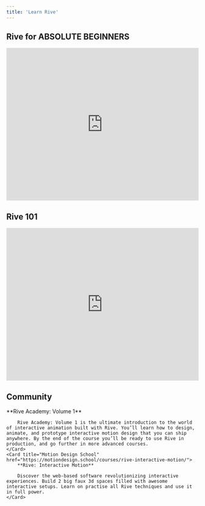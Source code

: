 ```yaml
---
title: 'Learn Rive'
---
```


## Rive for ABSOLUTE BEGINNERS

<iframe width="100%" height="400" src="https://www.youtube.com/embed/7m4dwz8SCKo?si=niRdd2M3QZbsJKHy" title="YouTube video player" frameborder="0" allow="accelerometer; autoplay; clipboard-write; encrypted-media; gyroscope; picture-in-picture; web-share" referrerpolicy="strict-origin-when-cross-origin" allowfullscreen></iframe>

## Rive 101

<iframe width="100%" height="400" src="https://www.youtube.com/embed/videoseries?si=bXUGRTKt-cA7E3Rv&amp;list=PLujDTZWVDSsFGonP9kzAnvryowW098-p3" title="YouTube video player" frameborder="0" allow="accelerometer; autoplay; clipboard-write; encrypted-media; gyroscope; picture-in-picture; web-share" referrerpolicy="strict-origin-when-cross-origin" allowfullscreen></iframe>

## Community

<CardGroup>
    <Card title="School of Motion" href="https://www.schoolofmotion.com/courses/rive-academy-volume-1">
        **Rive Academy: Volume 1**

        Rive Academy: Volume 1 is the ultimate introduction to the world of interactive animation built with Rive. You’ll learn how to design, animate, and prototype interactive motion design that you can ship anywhere. By the end of the course you’ll be ready to use Rive in production, and go further in more advanced courses.
    </Card>
    <Card title="Motion Design School" href="https://motiondesign.school/courses/rive-interactive-motion/">
        **Rive: Interactive Motion**

        Discover the web-based software revolutionizing interactive experiences. Build 2 big faux 3d spaces filled with awesome interactive setups. Learn on practise all Rive techniques and use it in full power.
    </Card>
</CardGroup>